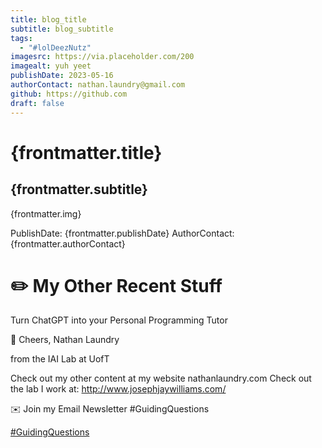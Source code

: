 ```yaml
---
title: blog_title
subtitle: blog_subtitle
tags:
  - "#lolDeezNutz"
imagesrc: https://via.placeholder.com/200
imagealt: yuh yeet
publishDate: 2023-05-16
authorContact: nathan.laundry@gmail.com
github: https://github.com
draft: false
---
```


# {frontmatter.title}
## {frontmatter.subtitle}

{frontmatter.img}

PublishDate: {frontmatter.publishDate}
AuthorContact: {frontmatter.authorContact}

# ✏️ My Other Recent Stuff

Turn ChatGPT into your Personal Programming Tutor

🥂 Cheers,
Nathan Laundry

from the IAI Lab at UofT

Check out my other content at my website nathanlaundry.com
Check out the lab I work at: http://www.josephjaywilliams.com/

✉️ Join my Email Newsletter #GuidingQuestions

[#GuidingQuestions](https://nathanlaundry.substack.com/)

